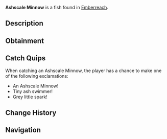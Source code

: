 {{FishInfobox
|image          = Ashscale Minnow.png
|rarity         = Common
|sea            = Second Sea
|location       = [[Emberreach]]
|sublocation    = 
|sources        = Fishing Rod
|radar_location = 
|prog_speed     = +10
|xp             = 16
|weather        = Foggy
|time           = Day
|season         = Autumn
|bait           = Shrimp
|base_weight    = 21
|base_value     = 35
|weight_range   = 12
|base_chance    = 110
|base_resil     = 80
}}
'''Ashscale Minnow''' is a {{Rarity|Common}} fish found in [[Emberreach]].

== Description ==
{{Description|A small, ashen-hued fish, flickering through the haze with subtle shadows.|Bestiary Entry}}

== Obtainment ==
{{Description|It darts where the soot settles under daylight.|Bestiary Hint}}
{{Fish Availability|
Emberreach/Surrounding Ocean
|top_rods      = 
Adventurer's Rod\412033.53\80373.01;
Fischer's Rod\404724.67\204855.07;
Plastic Rod\403500.53\204140.79;
Fast Rod\402849.91\112845.2;
Candy Cane Rod\402314\203183.88;
Lucky Rod\396120.71\138793.74;
Fungal Rod\387780.77\151951.8;
Antler Rod\384407.22\151507.41;
Free Spirit Rod\361811.78\0;
Astralhook Rod\331143.24\0;
Verdant Shear Rod\300753.76\28670.6;
Blazebringer Rod\288685.85\30898.01;
Trident Rod\281850.02\25403.96;
No-Life Rod\242417.87\23089.37;
Ethereal Prism Rod\242175.13\24183.93;
Seraphic Rod\233868.22\21079.22;
Rod Of The Exalted One\226422.49\20623.72;
Depthseeker Rod\224687.19\22462.06;
Rod Of The Forgotten Fang\224637.89\20394.57;
Challenger's Rod\224604.71\21259.69;
Avalanche Rod\223322.21\22381.35;
Volcanic Rod\221511.36\21536.08;
Rod Of The Depths\220745.22\20532;
Zeus Rod\220744.53\21461.52;
Steady Rod\182051.36\19504.84
|recommended   = Free Spirit Rod
}}

== Catch Quips ==
When catching an Ashscale Minnow, the player has a chance to make one of the following exclamations:
* An Ashscale Minnow!
* Tiny ash swimmer!
* Grey little spark!

== Change History ==
{{Change History|{{subst:Current Version}}}}

== Navigation ==
{{Fish Navbox|Emberreach}}